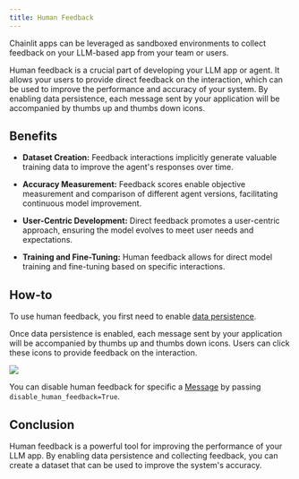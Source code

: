 ```yaml
---
title: Human Feedback
---
```


Chainlit apps can be leveraged as sandboxed environments to collect feedback on your LLM-based app from your team or users.

Human feedback is a crucial part of developing your LLM app or agent.
It allows your users to provide direct feedback on the interaction, which can be used to improve the performance and accuracy of your system. By enabling data persistence, each message sent by your application will be accompanied by thumbs up and thumbs down icons.

## Benefits

- **Dataset Creation:** Feedback interactions implicitly generate valuable training data to improve the agent's responses over time.

- **Accuracy Measurement:** Feedback scores enable objective measurement and comparison of different agent versions, facilitating continuous model improvement.

- **User-Centric Development:** Direct feedback promotes a user-centric approach, ensuring the model evolves to meet user needs and expectations.

- **Training and Fine-Tuning:** Human feedback allows for direct model training and fine-tuning based on specific interactions.

## How-to

To use human feedback, you first need to enable [data persistence](/cloud/persistence).

Once data persistence is enabled, each message sent by your application will be accompanied by thumbs up and thumbs down icons. Users can click these icons to provide feedback on the interaction.

<Frame caption="Human feedback">
  <img src="/images/human-feedback.gif" />
</Frame>

You can disable human feedback for specific a [Message](/api-reference/message) by passing `disable_human_feedback=True`.

## Conclusion

Human feedback is a powerful tool for improving the performance of your LLM app. By enabling data persistence and collecting feedback, you can create a dataset that can be used to improve the system's accuracy.

